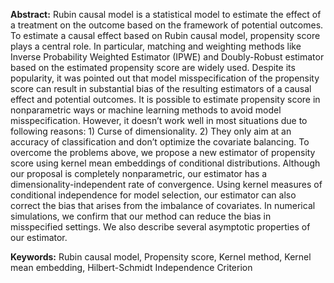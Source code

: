 <span>**Abstract:**</span> Rubin causal model is a statistical model to
estimate the effect of a treatment on the outcome based on the framework
of potential outcomes. To estimate a causal effect based on Rubin causal
model, propensity score plays a central role. In particular, matching
and weighting methods like Inverse Probability Weighted Estimator (IPWE)
and Doubly-Robust estimator based on the estimated propensity score are
widely used. Despite its popularity, it was pointed out that model
misspecification of the propensity score can result in substantial bias
of the resulting estimators of a causal effect and potential outcomes.
It is possible to estimate propensity score in nonparametric ways or
machine learning methods to avoid model misspecification. However, it
doesn’t work well in most situations due to following reasons: 1) Curse
of dimensionality. 2) They only aim at an accuracy of classification and
don’t optimize the covariate balancing. To overcome the problems above,
we propose a new estimator of propensity score using kernel mean
embeddings of conditional distributions. Although our proposal is
completely nonparametric, our estimator has a dimensionality-independent
rate of convergence. Using kernel measures of conditional independence
for model selection, our estimator can also correct the bias that arises
from the imbalance of covariates. In numerical simulations, we confirm
that our method can reduce the bias in misspecified settings. We also
describe several asymptotic properties of our estimator.

<span>**Keywords:**</span> Rubin causal model, Propensity score, Kernel
method, Kernel mean embedding, Hilbert-Schmidt Independence Criterion
